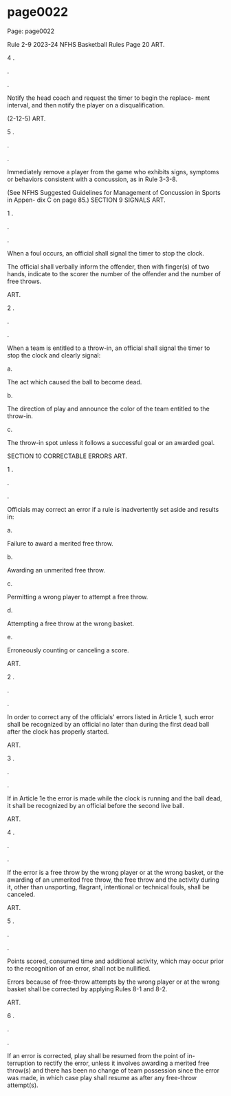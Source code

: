 
# page0022

Page: page0022

Rule 2-9 2023-24 NFHS Basketball Rules Page 20 ART.

4 .

.

.

Notify the head coach and request the timer to begin the replace- ment interval, and then notify the player on a disqualification.

(2-12-5) ART.

5 .

.

.

Immediately remove a player from the game who exhibits signs, symptoms or behaviors consistent with a concussion, as in Rule 3-3-8.

(See NFHS Suggested Guidelines for Management of Concussion in Sports in Appen- dix C on page 85.) SECTION 9 SIGNALS ART.

1 .

.

.

When a foul occurs, an official shall signal the timer to stop the clock.

The official shall verbally inform the offender, then with finger(s) of two hands, indicate to the scorer the number of the offender and the number of free throws.

ART.

2 .

.

.

When a team is entitled to a throw-in, an official shall signal the timer to stop the clock and clearly signal:

a.

The act which caused the ball to become dead.

b.

The direction of play and announce the color of the team entitled to the throw-in.

c.

The throw-in spot unless it follows a successful goal or an awarded goal.

SECTION 10 CORRECTABLE ERRORS ART.

1 .

.

.

Officials may correct an error if a rule is inadvertently set aside and results in:

a.

Failure to award a merited free throw.

b.

Awarding an unmerited free throw.

c.

Permitting a wrong player to attempt a free throw.

d.

Attempting a free throw at the wrong basket.

e.

Erroneously counting or canceling a score.

ART.

2 .

.

.

In order to correct any of the officials' errors listed in Article 1, such error shall be recognized by an official no later than during the first dead ball after the clock has properly started.

ART.

3 .

.

.

If in Article 1e the error is made while the clock is running and the ball dead, it shall be recognized by an official before the second live ball.

ART.

4 .

.

.

If the error is a free throw by the wrong player or at the wrong basket, or the awarding of an unmerited free throw, the free throw and the activity during it, other than unsporting, flagrant, intentional or technical fouls, shall be canceled.

ART.

5 .

.

.

Points scored, consumed time and additional activity, which may occur prior to the recognition of an error, shall not be nullified.

Errors because of free-throw attempts by the wrong player or at the wrong basket shall be corrected by applying Rules 8-1 and 8-2.

ART.

6 .

.

.

If an error is corrected, play shall be resumed from the point of in- terruption to rectify the error, unless it involves awarding a merited free throw(s) and there has been no change of team possession since the error was made, in which case play shall resume as after any free-throw attempt(s).
  